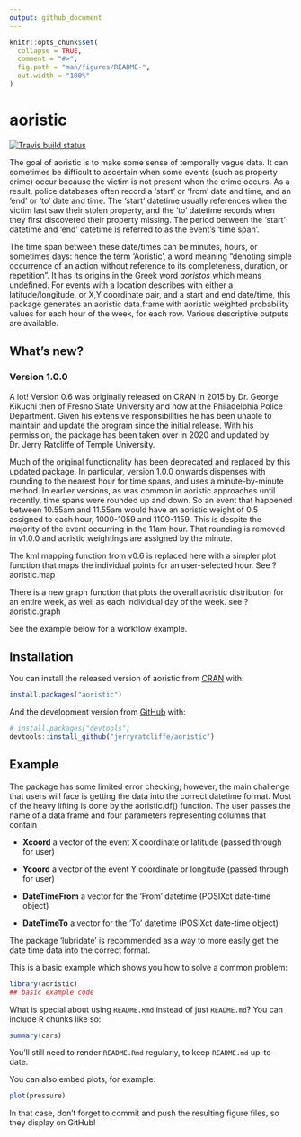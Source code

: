 ```yaml
---
output: github_document
---
```


<!-- README.md is generated from README.Rmd. Please edit that file -->

```r
knitr::opts_chunk$set(
  collapse = TRUE,
  comment = "#>",
  fig.path = "man/figures/README-",
  out.width = "100%"
)
```

# aoristic

<!-- badges: start -->
[![Travis build status](https://travis-ci.com/jerryratcliffe/aoristic.svg?branch=master)](https://travis-ci.com/jerryratcliffe/aoristic)
<!-- badges: end -->

The goal of aoristic is to make some sense of temporally vague data. It can sometimes be difficult to ascertain when some events (such as property crime) occur because the victim is not present when the crime occurs. As a result, police databases often record a 'start' or 'from' date and time, and an 'end' or 'to' date and time. The 'start' datetime usually references when the victim last saw their stolen property, and the 'to' datetime records when they first discovered their property missing. The period between the 'start' datetime and 'end' datetime is referred to as the event’s ‘time span’. 

The time span between these date/times can be minutes, hours, or sometimes days: hence the term 'Aoristic', a word meaning “denoting simple occurrence of an action without reference to its completeness, duration, or repetition”. It has its origins in the Greek word *aoristos* which means undefined. For events with a location describes with either a latitude/longitude, or X,Y coordinate pair, and a start and end date/time, this package generates an aoristic data.frame with aoristic weighted probability values for each hour of the week, for each row. Various descriptive outputs are available.

## What's new?

### Version 1.0.0

A lot! Version 0.6 was originally released on CRAN in 2015 by Dr. George Kikuchi then of Fresno State University and now at the Philadelphia Police Department. Given his extensive responsibilities he has been unable to maintain and update the program since the initial release. With his permission, the package has been taken over in 2020 and updated by Dr. Jerry Ratcliffe of Temple University. 

Much of the original functionality has been deprecated and replaced by this updated package. In particular, version 1.0.0 onwards dispenses with rounding to the nearest hour for time spans, and uses a minute-by-minute method. In earlier versions, as was common in aoristic approaches until recently, time spans were rounded up and down. So an event that happened between 10.55am and 11.55am would have an aoristic weight of 0.5 assigned to each hour, 1000-1059 and 1100-1159. This is despite the majority of the event occurring in the 11am hour. That rounding is removed in v1.0.0 and aoristic weightings are assigned by the minute.

The kml mapping function from v0.6 is replaced here with a simpler plot function that maps the individual points for an user-selected hour. See ?aoristic.map

There is a new graph function that plots the overall aoristic distribution for an entire week, as well as each individual day of the week. see ?aoristic.graph

See the example below for a workflow example.


## Installation

You can install the released version of aoristic from [CRAN](https://CRAN.R-project.org) with:

``` r
install.packages("aoristic")
```

And the development version from [GitHub](https://github.com/) with:

``` r
# install.packages("devtools")
devtools::install_github("jerryratcliffe/aoristic")
```

## Example

The package has some limited error checking; however, the main challenge that users will face is getting the data into the correct datetime format. Most of the heavy lifting is done by the aoristic.df() function. The user passes the name of a data frame and four parameters representing columns that contain

- **Xcoord** a vector of the event X coordinate or latitude (passed through for user)

- **Ycoord** a vector of the event Y coordinate or longitude (passed through for user)

- **DateTimeFrom** a vector for the 'From' datetime (POSIXct date-time object)

- **DateTimeTo** a vector for the 'To' datetime (POSIXct date-time object)

The package 'lubridate' is recommended as a way to more easily get the date time data into the correct format. 


This is a basic example which shows you how to solve a common problem:

```r
library(aoristic)
## basic example code
```

What is special about using `README.Rmd` instead of just `README.md`? You can include R chunks like so:

```r
summary(cars)
```

You'll still need to render `README.Rmd` regularly, to keep `README.md` up-to-date.

You can also embed plots, for example:

```r
plot(pressure)
```

In that case, don't forget to commit and push the resulting figure files, so they display on GitHub!
